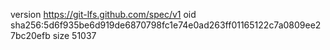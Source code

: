 version https://git-lfs.github.com/spec/v1
oid sha256:5d6f935be6d919de6870798fc1e74e0ad263ff01165122c7a0809ee27bc20efb
size 51037
